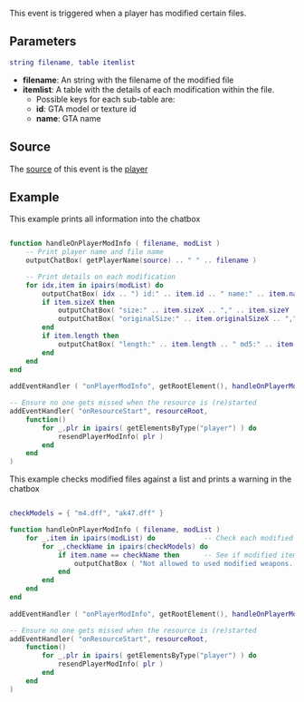  
{{Server event}}
This event is triggered when a player has modified certain files.
{{Note|Any resource using this event should call [[/resendPlayerModInfo.md|resendPlayerModInfo]] for each player in [[/onResourceStart.md|onResourceStart]]}}
==Parameters==
<syntaxhighlight lang="lua">
string filename, table itemlist
</syntaxhighlight> 

*'''filename''': An string with the filename of the modified file
*'''itemlist''': A table with the details of each modification within the file.
**Possible keys for each sub-table are:
**'''id''': GTA model or texture id
**'''name''': GTA name
{{New feature/item|3.014|1.4|6902|
**'''sizeX,sizeY,sizeZ''': The modified model size (If the item is a DFF)
**'''originalSizeX,originalSizeY,originalSizeZ''': The unmodified model size  (If the item is a DFF)
**'''length''': Length in bytes of the item
**'''md5''': md5 of the item bytes
**'''sha256''': sha256 of the item bytes
**'''paddedLength''': Length in bytes of the item padded to 2048 byte boundary
**'''paddedMd5''': md5 of the item bytes padded to 2048 byte boundary
**'''paddedSha256''': sha256 of the item bytes padded to 2048 byte boundary
}}
==Source==
The [[/event_system#Event_source.md|source]] of this event is the [[/player.md|player]]

==Example== 
This example prints all information into the chatbox
<syntaxhighlight lang="lua">

function handleOnPlayerModInfo ( filename, modList )
    -- Print player name and file name
    outputChatBox( getPlayerName(source) .. " " .. filename )

    -- Print details on each modification
    for idx,item in ipairs(modList) do
        outputChatBox( idx .. ") id:" .. item.id .. " name:" .. item.name )
        if item.sizeX then
            outputChatBox( "size:" .. item.sizeX .. "," .. item.sizeY .. "," .. item.sizeZ )
            outputChatBox( "originalSize:" .. item.originalSizeX .. "," .. item.originalSizeY .. "," .. item.originalSizeZ )
        end
        if item.length then
            outputChatBox( "length:" .. item.length .. " md5:" .. item.md5 )
        end
    end
end
	
addEventHandler ( "onPlayerModInfo", getRootElement(), handleOnPlayerModInfo )

-- Ensure no one gets missed when the resource is (re)started
addEventHandler( "onResourceStart", resourceRoot,
    function()
        for _,plr in ipairs( getElementsByType("player") ) do
            resendPlayerModInfo( plr )
        end
    end
)</syntaxhighlight>


This example checks modified files against a list and prints a warning in the chatbox
<syntaxhighlight lang="lua">

checkModels = { "m4.dff", "ak47.dff" }

function handleOnPlayerModInfo ( filename, modList )
    for _,item in ipairs(modList) do			-- Check each modified item
        for _,checkName in ipairs(checkModels) do
            if item.name == checkName then		-- See if modified item is in our check list
                outputChatBox ( "Not allowed to used modified weapons. Please restore " .. filename )
            end
        end
    end
end
	
addEventHandler ( "onPlayerModInfo", getRootElement(), handleOnPlayerModInfo )

-- Ensure no one gets missed when the resource is (re)started
addEventHandler( "onResourceStart", resourceRoot,
    function()
        for _,plr in ipairs( getElementsByType("player") ) do
            resendPlayerModInfo( plr )
        end
    end
)
</syntaxhighlight>

{{See also/Server event|Player events}}
